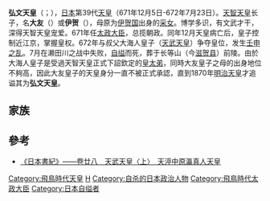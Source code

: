 {{基礎情報 天皇
| 名  =<center>弘文天皇
| 代数=第39
| 画像= [[File:Emperor_Koubunn.jpg|220px]]
| 説明= 
| 在位=672年1月10日－672年8月24日（{{age in years and days|672|1|10|672|8|24|age=no}}）
| 前任=[[天智天皇|天智天皇]]
| 繼任=[[天武天皇|天武天皇]]
| 時代=[[飛鳥時代|飛鳥時代]]
| 年号=
| 首都=[[近江國|近江]]
| 皇居=
| 諱  =大友
| 幼称=
| 別名=伊賀
| 印  =
| 出生年=（[[大化_(日本)|大化]]四年）<br/>648年
| 出生地=
| 逝世年=（[[天武天皇|天武天皇]]元年七月廿三日）<br />{{death date and age|672|08|21|648||}}
| 逝世地=
| 生年=648年
| 生地=
| 没年=672年8月24日
| 没地=[[山城國|山背國]]
| 陵墓=長等山前陵
| 先代=[[天智天皇|天智天皇]]
| 次代=[[天武天皇|天武天皇]]
| 子  ={{tsl|ja|葛野王||葛野王}}<br />[[壱志姬王|壱志姬王]]<br />与多王
| 皇后=[[十市皇女|十市皇女]]
| 夫人={{tsl|ja|藤原耳面刀自||藤原耳面刀自}}
| 父親=[[天智天皇|天智天皇]]
| 母親=伊賀宅子娘
| 注釋=一般被認為不曾即位
|}}
'''弘文天皇'''（{{jpn|j=弘文天皇|hg=こうぶんてんのう|rm=Kōbun tennō}}；{{bd|648年||672年|8月21日|catIdx=H}}），[[日本|日本]]第39代[[天皇|天皇]]（671年12月5日-672年7月23日）。[[天智天皇|天智天皇]]长子，名'''大友'''（{{jpn|j=大友|hg=おおとも|rm=Ootomo}}）或'''伊贺'''（{{jpn|j=伊賀|hg=いが|rm=Iga}}），母原为[[伊贺国|伊贺国]]出身的[[采女|采女]]。博学多识，有文武才干，深得天智天皇宠爱。671年任[[太政大臣|太政大臣]]，总揽朝政。同年12月天皇病亡后，皇子控制近江京，掌握皇权。672年与叔父大海人皇子（[[天武天皇|天武天皇]]）争夺皇位，发生[[壬申之乱|壬申之乱]]。7月在濑田川之战中失败，[[自缢|自缢]]而死，葬于长等山（今[[滋贺县|滋贺县]]）前陵。由於大海人皇子是受過天智天皇正式下詔欽定的[[皇太弟|皇太弟]]，同時大友皇子之母的出身地位不夠高，因此大友皇子的天皇身分一直不被正式承認，直到1870年[[明治天皇|明治天皇]]才追谥其为'''弘文天皇'''。

==家族==
{{日本皇室白鳳奈良時代}}

==參考==
*[https://web.archive.org/web/20050310112502/http://applepig.idv.tw/kuon/furu/text/syoki/syoki28_1.htm 《日本書紀》——卷廿八　天武天皇〈上〉　天渟中原瀛真人天皇]

{{日本天皇|[[天智天皇|天智天皇]]|[[天武天皇|天武天皇]]}}
{{日本歷代天皇}}
{{Authority control}}
{{日本天皇小作品}}


[[Category:飛鳥時代天皇|Category:飛鳥時代天皇]]
[[Category:日本人物神|H]]
[[Category:自杀的日本政治人物|Category:自杀的日本政治人物]]
[[Category:飛鳥時代太政大臣|Category:飛鳥時代太政大臣]]

[[Category:日本自缢者|Category:日本自缢者]]